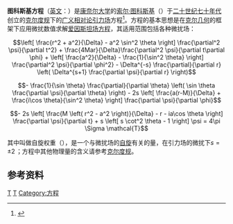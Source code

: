 '''图科斯基方程'''（[[英文|英文]]：{{lang|en|Teukolsky equation}}）是[[康奈尔大学|康奈尔大学]]的[[索尔·图科斯基|索尔·图科斯基]]（{{lang|en|Saul Teukolsky}}）于[[二十世纪|二十世纪]][[七十年代|七十年代]]创立的[[克尔度规|克尔度规]]下的[[广义相对论|广义相对论]][[引力场|引力场]]方程<ref>{{cite journal en|author=Teukolsky S A|title=Perturbations Of A Rotating Black Hole. 1. Fundamental Equations For Gravitational Electromagnetic, And Neutrino Field Perturbations|year=1973|journal=Astrophys. J.|volume=185|page=635|url=http://adsabs.harvard.edu/abs/1973ApJ...185..635T|access-date=2008-02-12|archive-date=2017-11-14|archive-url=https://web.archive.org/web/20171114211434/http://adsabs.harvard.edu/abs/1973ApJ...185..635T|dead-url=no}}</ref>。方程的基本思想是在[[克尔度规|克尔几何]]的框架下应用微扰数值求解[[爱因斯坦场方程|爱因斯坦场方程]]，其适用范围包括各种微扰场：
:<math>\left[ \frac{r^2 + a^2}{\Delta} - a^2 \sin^2 \theta \right] \frac{\partial^2 \psi}{\partial t^2} + \frac{4Mar}{\Delta}\frac{\partial^2 \psi}{\partial t\partial \phi} + \left[ \frac{a^2}{\Delta} - \frac{1}{\sin^2 \theta} \right] \frac{\partial^2 \psi}{\partial \phi^2} - \Delta^{-s} \frac{\partial}{\partial r} \left( \Delta^{s+1} \frac{\partial \psi}{\partial r}  \right)</math>
:<math> - \frac{1}{\sin \theta} \frac{\partial}{\partial \theta} \left( \sin \theta \frac{\partial \psi}{\partial \theta} \right) - 2s \left[ \frac{a(r-M)}{\Delta} + \frac{i\cos \theta}{\sin^2 \theta} \right] \frac{\partial \psi}{\partial \phi}</math>
:<math> - 2s \left[ \frac{M \left( r^2 - a^2 \right)}{\Delta} - r - ia\cos \theta \right] \frac{\partial \psi}{\partial t} + s \left[ s \cot^2 \theta - 1 \right] \psi = 4\pi \Sigma \mathcal{T} </math>

其中{{lang|en|s}}叫做自旋权重（{{lang|en|spin weight}}），是一个与微扰场的[[自旋|自旋]]有关的量，在引力场的微扰下<math>s = \pm 2\,</math>；方程中其他物理量的含义请参考[[克尔度规|克尔度规]]。

==参考资料==
{{reflist}}

[[Category:广义相对论|T]]
[[Category:引力波天文学|T]]
[[Category:方程|Category:方程]]
{{physics-stub}}